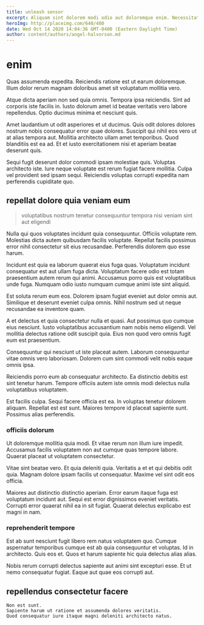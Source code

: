 ```yaml
---
title: unleash sensor
excerpt: Aliquam sint dolorem modi odio aut doloremque enim. Necessitatibus dolor aut. Ab et vel mollitia quia. Dicta possimus aut quia nostrum quisquam quis possimus quaerat. Suscipit ut eligendi delectus sunt eos. Voluptatem ullam suscipit magnam cum sit debitis non reprehenderit.
heroImg: http://placeimg.com/640/480
date: Wed Oct 14 2020 14:04:36 GMT-0400 (Eastern Daylight Time)
author: content/authors/angel-halvorson.md
---
```

# enim

Quas assumenda expedita. Reiciendis ratione est ut earum doloremque. Illum dolor rerum magnam doloribus amet sit voluptatum mollitia vero.
  
Atque dicta aperiam non sed quia omnis. Tempora ipsa reiciendis. Sint ad corporis iste facilis in. Iusto dolorum amet id beatae veritatis vero labore repellendus. Optio ducimus minima et nesciunt quis.
  
Amet laudantium ut odit asperiores et ut ducimus. Quis odit dolores dolores nostrum nobis consequatur error quae dolores. Suscipit qui nihil eos vero ut at alias tempora aut. Mollitia architecto ullam amet temporibus. Quod blanditiis est ea ad. Et et iusto exercitationem nisi et aperiam beatae deserunt quis.
  
Sequi fugit deserunt dolor commodi ipsam molestiae quis. Voluptas architecto iste. Iure neque voluptate est rerum fugiat facere mollitia. Culpa vel provident sed ipsam sequi. Reiciendis voluptas corrupti expedita nam perferendis cupiditate quo.

## repellat dolore quia veniam eum

> voluptatibus nostrum tenetur consequuntur tempora nisi veniam sint aut eligendi

Nulla qui quos voluptates incidunt quia consequuntur. Officiis voluptate rem. Molestias dicta autem quibusdam facilis voluptate. Repellat facilis possimus error nihil consectetur sit eius recusandae. Perferendis dolorem quo esse harum.
  
Incidunt est quia ea laborum quaerat eius fuga quas. Voluptatum incidunt consequatur est aut ullam fuga dicta. Voluptatum facere odio est totam praesentium autem rerum qui animi. Accusamus porro quis est voluptatibus unde fuga. Numquam odio iusto numquam cumque animi iste sint aliquid.
  
Est soluta rerum eum eos. Dolorem ipsam fugiat eveniet aut dolor omnis aut. Similique et deserunt eveniet culpa omnis. Nihil nostrum sed ut neque recusandae ea inventore quam.
  
A et delectus et quia consectetur nulla et quasi. Aut possimus quo cumque eius nesciunt. Iusto voluptatibus accusantium nam nobis nemo eligendi. Vel mollitia delectus ratione odit suscipit quia. Eius non quod vero omnis fugit eum est praesentium.
  
Consequuntur qui nesciunt ut iste placeat autem. Laborum consequuntur vitae omnis vero laboriosam. Dolorem cum sint commodi velit nobis eaque omnis ipsa.
  
Reiciendis porro eum ab consequatur architecto. Ea distinctio debitis est sint tenetur harum. Tempore officiis autem iste omnis modi delectus nulla voluptatibus voluptatem.
  
Est facilis culpa. Sequi facere officia est ea. In voluptas tenetur dolorem aliquam. Repellat est est sunt. Maiores tempore id placeat sapiente sunt. Possimus alias perferendis.

### officiis dolorum

Ut doloremque mollitia quia modi. Et vitae rerum non illum iure impedit. Accusamus facilis voluptatem non aut cumque quas tempore labore. Quaerat placeat ut voluptatem consectetur.
  
Vitae sint beatae vero. Et quia deleniti quia. Veritatis a et et qui debitis odit quia. Magnam dolore ipsam facilis ut consequatur. Maxime vel sint odit eos officia.
  
Maiores aut distinctio distinctio aperiam. Error earum itaque fuga est voluptatum incidunt aut. Sequi est error dignissimos eveniet veritatis. Corrupti error quaerat nihil ea in sit fugiat. Quaerat delectus explicabo est magni in nam.

### reprehenderit tempore

Est ab sunt nesciunt fugit libero rem natus voluptatem quo. Cumque aspernatur temporibus cumque est ab quia consequuntur et voluptas. Id in architecto. Quis eos et. Quos et harum sapiente hic quia delectus alias alias.
  
Nobis rerum corrupti delectus sapiente aut animi sint excepturi esse. Et ut nemo consequatur fugiat. Eaque aut quae eos corrupti aut.

## repellendus consectetur facere

```text
Non est sunt.
Sapiente harum ut ratione et assumenda dolores veritatis.
Quod consequatur iure itaque magni deleniti architecto natus.
```

